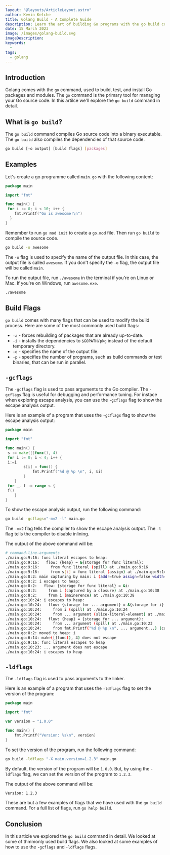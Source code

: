 ```yaml
---
layout: "@layouts/ArticleLayout.astro"
author: Kevin Kelche
title: Golang Build - A Complete Guide
description: Learn the art of building Go programs with the go build command. In this article, we explore the `go build` command in detail.
date: 15 March 2023
image: /images/golang-build.svg
imageDescription:
keywords:
  -
tags:
  - golang
---
```


## Introduction

Golang comes with the `go` command, used to build, test, and install Go packages and modules. The `go` command is the primary tool for managing your Go source code. In this artilce we'll explore the `go build` command in detail.

## What is `go build`?

The `go build` command compiles Go source code into a binary executable. The `go build` also compiles the dependencies of that source code.

```bash title="skeleton"
go build [-o output] [build flags] [packages]
```

## Examples

Let's create a go programme called `main.go` with the following content:

```go title="main.go"
package main

import "fmt"

func main() {
 for i := 0; i < 10; i++ {
    fmt.Printf("Go is awesome!\n")
  }
}
```

Remember to run `go mod init` to create a `go.mod` file. Then run `go build` to compile the source code.

```bash title="Terminal"
go build -o awesome
```

The `-o` flag is used to specify the name of the output file. In this case, the output file is called `awesome`. If you don't specify the `-o` flag, the output file will be called `main`.

To run the output file, run `./awesome` in the terminal if you're on Linux or Mac. If you're on Windows, run `awesome.exe`.

```bash title="Terminal"
./awesome
```

## Build Flags

`go build` comes with many flags that can be used to modify the build process. Here are some of the most commonly used build flags:

- `-a` - forces rebuilding of packages that are already up-to-date.
- `-i` - installs the dependencies to `$GOPATH/pkg` instead of the default temporary directory.
- `-o` - specifies the name of the output file.
- `-p` - specifies the number of programs, such as build commands or test binaries, that can be run in parallel.

## `-gcflags`

The `-gcflags` flag is used to pass arguments to the Go compiler. The `-gcflags` flag is useful for debugging and performance tuning. For instace when exploring escape analysis, you can use the `-gcflags` flag to show the escape analysis output.

Here is an example of a program that uses the `-gcflags` flag to show the escape analysis output:

```go title="main.go"
package main

import "fmt"

func main() {
 s := make([]func(), 4)
 for i := 0; i < 4; i++ {
 i:=i
        s[i] = func() {
            fmt.Printf("%d @ %p \n", i, &i)
        }
    }
 for _, f := range s {
 f()
    }
}
```

To show the escape analysis output, run the following command:

```bash title="Terminal"
go build -gcflags="-m=2 -l" main.go
```

The `-m=2` flag tells the compiler to show the escape analysis output. The `-l` flag tells the compiler to disable inlining.

The output of the above command will be:

```bash title="Terminal"
# command-line-arguments
./main.go:9:16: func literal escapes to heap:
./main.go:9:16:   flow: {heap} = &{storage for func literal}:
./main.go:9:16:     from func literal (spill) at ./main.go:9:16
./main.go:9:16:     from s[i] = func literal (assign) at ./main.go:9:14
./main.go:8:2: main capturing by main: i (addr=true assign=false width=8)
./main.go:8:2: i escapes to heap:
./main.go:8:2:   flow: {storage for func literal} = &i:
./main.go:8:2:     from i (captured by a closure) at ./main.go:10:38
./main.go:8:2:     from i (mainerence) at ./main.go:10:38
./main.go:10:24: i escapes to heap:
./main.go:10:24:   flow: {storage for ... argument} = &{storage for i}:
./main.go:10:24:     from i (spill) at ./main.go:10:24
./main.go:10:24:     from ... argument (slice-literal-element) at ./main.go:10:23
./main.go:10:24:   flow: {heap} = {storage for ... argument}:
./main.go:10:24:     from ... argument (spill) at ./main.go:10:23
./main.go:10:24:     from fmt.Printf("%d @ %p \n", ... argument...) (call parameter) at ./main.go:10:23
./main.go:8:2: moved to heap: i
./main.go:6:14: make([]func(), 4) does not escape
./main.go:9:16: func literal escapes to heap
./main.go:10:23: ... argument does not escape
./main.go:10:24: i escapes to heap
```

## `-ldflags`

The `-ldflags` flag is used to pass arguments to the linker.

Here is an example of a program that uses the `-ldflags` flag to set the version of the program:

```go title="main.go"
package main

import "fmt"

var version = "1.0.0"

func main() {
    fmt.Printf("Version: %s\n", version)
}
```

To set the version of the program, run the following command:

```bash title="Terminal"
go build -ldflags "-X main.version=1.2.3" main.go
```

By default, the version of the program will be `1.0.0`. But, by using the `-ldflags` flag, we can set the version of the program to `1.2.3`.

The output of the above command will be:

```bash title="Terminal"
Version: 1.2.3
```

These are but a few examples of flags that we have used with the `go build` command. For a full list of flags, run `go help build`.

## Conclusion

In this article we explored the `go build` command in detail. We looked at some of thmmonly used build flags. We also looked at some examples of how to use the `-gcflags` and `-ldflags` flags.
